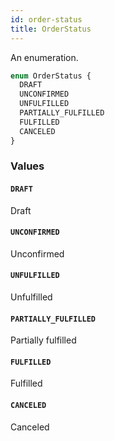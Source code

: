 ```yaml
---
id: order-status
title: OrderStatus
---
```


An enumeration.

```graphql
enum OrderStatus {
  DRAFT
  UNCONFIRMED
  UNFULFILLED
  PARTIALLY_FULFILLED
  FULFILLED
  CANCELED
}
```

### Values

#### `DRAFT`

Draft

#### `UNCONFIRMED`

Unconfirmed

#### `UNFULFILLED`

Unfulfilled

#### `PARTIALLY_FULFILLED`

Partially fulfilled

#### `FULFILLED`

Fulfilled

#### `CANCELED`

Canceled
